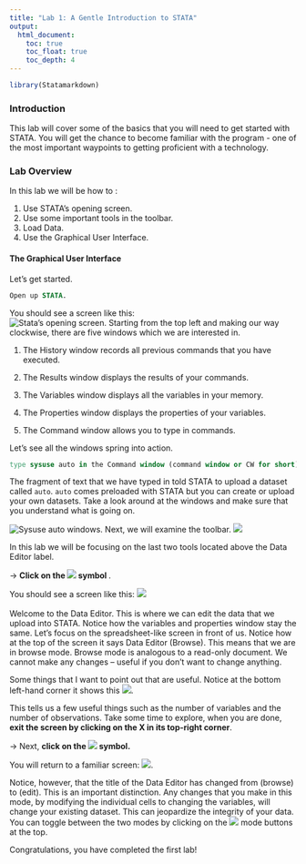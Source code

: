 ```yaml
---
title: "Lab 1: A Gentle Introduction to STATA"
output: 
  html_document:
    toc: true
    toc_float: true
    toc_depth: 4
---
```

```r
library(Statamarkdown)
```


### Introduction
This lab will cover some of the basics that you will need to get started with STATA. You will get the chance to become familiar with the program - one of the most important waypoints to getting proficient with a technology. 

### Lab Overview
In this lab we will be how to :

  1. Use STATA's opening screen.
  2. Use some important tools in the toolbar. 
  3. Load Data. 
  4. Use the Graphical User Interface. 

#### The Graphical User Interface
Let's get started. 

```stata
Open up STATA.
```

You should see a screen like this:  
![Stata's opening screen.](/Users/home_folder/econ5060_website/images/lab 1/Picture1.jpg) 
Starting from the top left and making our way clockwise, there are five windows which we are interested in.  

1) The History window records all previous commands that you have executed.  

2) The Results window displays the results of your commands.  

3) The Variables window displays all the variables in your memory.  

4) The Properties window displays the properties of your variables. 

5) The Command window allows you to type in commands.  

Let's see all the windows spring into action.

```stata
type sysuse auto in the Command window (command window or CW for short)

```
The fragment of text that we have typed in told STATA to upload a dataset called `auto`. `auto` comes preloaded with STATA but you can create or upload your own datasets. Take a look around at the windows and make sure that you understand what is going on.

![Sysuse auto windows.](/Users/home_folder/econ5060_website/images/lab 1/Picture2.jpg)
Next, we will examine the toolbar. 
![](/Users/home_folder/econ5060_website/images/lab 1/Picture3.png)

In this lab we will be focusing on the last two tools located above the Data Editor label.

-> <strong>Click on the
![](/Users/home_folder/econ5060_website/images/lab 1/Picture4.jpg) symbol </strong>. 

You should see a screen like this: 
![](/Users/home_folder/econ5060_website/images/lab 1/Picture5.jpg)
<br></br>
Welcome to the Data Editor. This is where we can edit the data that we upload into STATA. Notice how the variables and properties window stay the same. Let’s focus on the spreadsheet-like screen in front of us. Notice how at the top of the screen it says Data Editor (Browse). This means that we are in browse mode. Browse mode is analogous to a read-only document. We cannot make any changes – useful if you don’t want to change anything.  

Some things that I want to point out that are useful. Notice at the bottom left-hand corner it shows this ![](/Users/home_folder/econ5060_website/images/lab 1/Picture7.jpg). 

This tells us a few useful things such as the number of variables and the number of observations. Take some time to explore, when you are done, <strong> exit the screen by clicking on the X in its top-right corner</strong>.

-> Next, <strong>click on the ![](/Users/home_folder/econ5060_website/images/lab 1/Picture8.jpg) symbol.</strong> 

You will return to a familiar screen: 
![](/Users/home_folder/econ5060_website/images/lab 1/Picture9.jpg).

Notice, however, that the title of the Data Editor has changed from (browse) to (edit). This is an important distinction. Any changes that you make in this mode, by modifying the individual cells to changing the variables, will change your existing dataset. This can jeopardize the integrity of your data. You can toggle between the two modes by clicking on the ![](/Users/home_folder/econ5060_website/images/lab 1/Picture10.jpg) mode buttons at the top.

Congratulations, you have completed the first lab! 